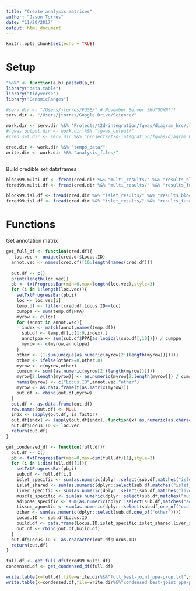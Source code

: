 ```yaml
---
title: "Create analysis matrices"
author: "Jason Torres"
date: "11/20/2017"
output: html_document
---
```


```r
knitr::opts_chunk$set(echo = TRUE)
```


# Setup 

```r

"%&%" <- function(a,b) paste0(a,b)
library("data.table")
library("tidyverse")
library("GenomicRanges")

#serv.dir <- "/Users/jtorres/FUSE/" # November Server SHUTDOWN!!! 
serv.dir <- "/Users/jtorres/Google Drive/Science/" 

work.dir <- serv.dir %&% "Projects/t2d-integration/fgwas/diagram_hrc/cross_tissue/multi_tissue_joint_analysis/"
#fgwas.output.dir <- work.dir %&% "fgwas_output/"
#cred.set.dir <- serv.dir %&% "projects/t2d-integration/fgwas/diagram_hrc/ukbb-diamante-euro-manuscript/credible_sets/"

cred.dir <- work.dir %&% "tempo_data/"
write.dir <- work.dir %&% "analysis_files/"



```


Build credible set dataframes 


```r

block99.multi.df <- fread(cred.dir %&% "multi_results/" %&% "results_blocks.txt",sep="\t")
fcred99.multi.df <- fread(cred.dir %&% "multi_results/" %&% "results_func-cred-sets.txt",sep="\t")

block99.isl.df <- fread(cred.dir %&% "islet_results/" %&% "results_blocks.txt",sep="\t")
fcred99.isl.df <- fread(cred.dir %&% "islet_results/" %&% "results_func-cred-sets.txt",sep="\t")

```


# Functions 


Get annotation matrix 

```r

get_full_df <- function(cred.df){
   loc.vec <- unique(cred.df$Locus.ID)
  annot.vec <- names(cred.df)[10:length(names(cred.df))]
  
  out.df <- c() 
  print(length(loc.vec))
  pb <- txtProgressBar(min=0,max=length(loc.vec),style=3)
  for (i in 1:length(loc.vec)){
    setTxtProgressBar(pb,i)
    loc <- loc.vec[i]
    temp.df <- filter(cred.df,Locus.ID==loc)
    cumppa <- sum(temp.df$PPA)
    myrow <- c(loc)
    for (annot in annot.vec){
      index <- match(annot,names(temp.df))
      sub.df <- temp.df[,c(1:9,index),]
      annotppa <- sum(sub.df$PPA[as.logical(sub.df[,10])]) / cumppa
      myrow <- c(myrow,annotppa)
    }
    other <- (1-sum(unique(as.numeric(myrow[2:(length(myrow))]))))
    other <- ifelse(other>=0,other,0)
    myrow <- c(myrow,other)
    cumsum <- sum((as.numeric(myrow[2:(length(myrow))])))
    myrow[2:length(myrow)] <- as.numeric(myrow[2:length(myrow)]) / cumsum # scale to give proper proportion
    names(myrow) <- c("Locus.ID",annot.vec,"other")
    myrow <- as.data.frame(t(as.matrix(myrow)))
    out.df <- rbind(out.df,myrow)
  }
  out.df <- as.data.frame(out.df)
  row.names(out.df) <- NULL
  indx <- sapply(out.df, is.factor)
  out.df[indx] <- lapply(out.df[indx], function(x) as.numeric(as.character(x)))
  out.df$Locus.ID <- loc.vec
  return(out.df)
}

get_condensed_df <- function(full.df){
  out.df <- c()
  pb <- txtProgressBar(min=0,max=dim(full.df)[1],style=3)
  for (i in 1:dim(full.df)[1]){
    setTxtProgressBar(pb,i)
    sub.df <- full.df[i,]
    islet_specific <- sum(as.numeric(dplyr::select(sub.df,matches("islet_specific"))))
    islet_shared <- sum(as.numeric(dplyr::select(sub.df,matches("islet_shared"))  %>% dplyr::select(.,-matches("islet_shared_repressed"))))
    liver_specific <- sum(as.numeric(dplyr::select(sub.df,matches("liver_specific"))))
    muscle_specific <- sum(as.numeric(dplyr::select(sub.df,matches("muscle_specific"))))
    adipose_specific <- sum(as.numeric(dplyr::select(sub.df,matches("adipose_specific"))))
    tissue_agnostic <- sum(as.numeric(dplyr::select(sub.df,one_of("coding","distance_tss_0_5000","islet_shared_repressed"))))
    other <- sum(as.numeric(dplyr::select(sub.df,one_of("other"))))
    Locus.ID <- sub.df$Locus.ID
    build.df <- data.frame(Locus.ID,islet_specific,islet_shared,liver_specific,muscle_specific,adipose_specific,tissue_agnostic,other)
    out.df <- rbind(out.df,build.df)
  }
  out.df$Locus.ID <- as.character(out.df$Locus.ID)
  return(out.df)
}

```



```r

full.df <- get_full_df(fcred99.multi.df)
condensed.df <- get_condensed_df(full.df)

write.table(x=full.df,file=write.dir%&%"full_best-joint_ppa-prop.txt",sep="\t",quote=FALSE,row.names=FALSE)
write.table(x=condensed.df,file=write.dir%&%"condensed_best-joint_ppa-prop.txt",sep="\t",quote=FALSE,row.names=FALSE)

```

